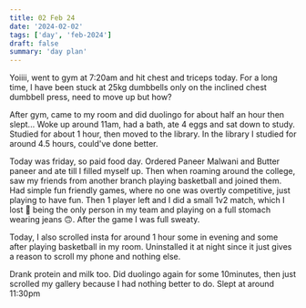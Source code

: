 ```yaml
---
title: 02 Feb 24
date: '2024-02-02'
tags: ['day', 'feb-2024']
draft: false
summary: 'day plan'
---
```


Yoiiii, went to gym at 7:20am and hit chest and triceps today. For a long time, I have been stuck at 25kg dumbbells only
on the inclined chest dumbbell press, need to move up but how?

After gym, came to my room and did duolingo for about half an hour then slept...
Woke up around 11am, had a bath, ate 4 eggs and sat down to study. Studied for about 1 hour, then moved to the library.
In the library I studied for around 4.5 hours, could've done better.

Today was friday, so paid food day. Ordered Paneer Malwani and Butter paneer and ate till I filled myself up. Then when roaming
around the college, saw my friends from another branch playing basketball and joined them. Had simple fun friendly games, where
no one was overtly competitive, just playing to have fun. Then 1 player left and I did a small 1v2 match, which I lost 🥲 being the only
person in my team and playing on a full stomach wearing jeans 🙃. After the game I was full sweaty.

Today, I also scrolled insta for around 1 hour some in evening and some after playing basketball in my room. Uninstalled it at
night since it just gives a reason to scroll my phone and nothing else.

Drank protein and milk too.
Did duolingo again for some 10minutes, then just scrolled my gallery because I had nothing better to do.
Slept at around 11:30pm
